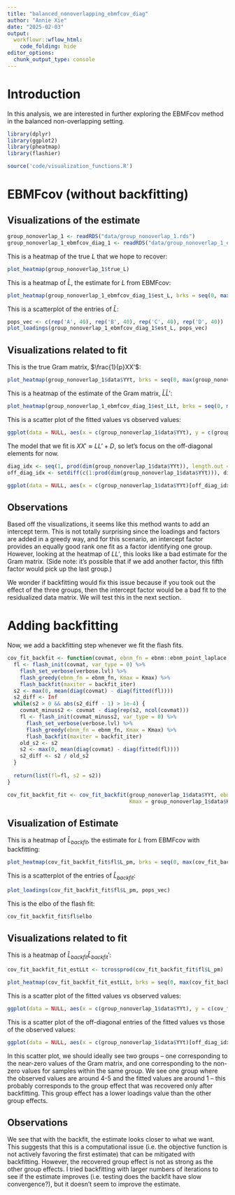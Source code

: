 ```yaml
---
title: "balanced_nonoverlapping_ebmfcov_diag"
author: "Annie Xie"
date: "2025-02-03"
output: 
  workflowr::wflow_html:
    code_folding: hide
editor_options:
  chunk_output_type: console
---
```


# Introduction
In this analysis, we are interested in further exploring the EBMFcov method in the balanced non-overlapping setting.

```r
library(dplyr)
library(ggplot2)
library(pheatmap)
library(flashier)
```

```r
source('code/visualization_functions.R')
```

# EBMFcov (without backfitting)
## Visualizations of the estimate

```r
group_nonoverlap_1 <- readRDS("data/group_nonoverlap_1.rds")
group_nonoverlap_1_ebmfcov_diag_1 <- readRDS("data/group_nonoverlap_1_ebmfcov_diag_1.rds")
```

This is a heatmap of the true $L$ that we hope to recover:
```r
plot_heatmap(group_nonoverlap_1$true_L)
```

This is a heatmap of $\hat{L}$, the estimate for $L$ from EBMFcov:
```r
plot_heatmap(group_nonoverlap_1_ebmfcov_diag_1$est_L, brks = seq(0, max(group_nonoverlap_1_ebmfcov_diag_1$est_L), length.out = 50))
```

This is a scatterplot of the entries of $\hat{L}$:
```r
pops_vec <- c(rep('A', 40), rep('B', 40), rep('C', 40), rep('D', 40))
plot_loadings(group_nonoverlap_1_ebmfcov_diag_1$est_L, pops_vec)
```

## Visualizations related to fit

This is the true Gram matrix, $\frac{1}{p}XX'$:
```r
plot_heatmap(group_nonoverlap_1$data$YYt, brks = seq(0, max(group_nonoverlap_1$data$YYt), length.out = 50))
```

This is a heatmap of the estimate of the Gram matrix, $\hat{L}\hat{L}'$:
```r
plot_heatmap(group_nonoverlap_1_ebmfcov_diag_1$est_LLt, brks = seq(0, max(group_nonoverlap_1_ebmfcov_diag_1$est_LLt), length.out = 50))
```

This is a scatter plot of the fitted values vs observed values:
```r
ggplot(data = NULL, aes(x = c(group_nonoverlap_1$data$YYt), y = c(group_nonoverlap_1_ebmfcov_diag_1$est_LLt))) + geom_point() + ylim(0, 6) + xlim(0,6) + xlab('Observed Values') + ylab('Fitted Values') + geom_abline(slope = 1, intercept = 0, color = 'red')
```

The model that we fit is $XX' \approx LL' + D$, so let's focus on the off-diagonal elements for now.
```r
diag_idx <- seq(1, prod(dim(group_nonoverlap_1$data$YYt)), length.out = ncol(group_nonoverlap_1$data$YYt))
off_diag_idx <- setdiff(c(1:prod(dim(group_nonoverlap_1$data$YYt))), diag_idx) 
```

```r
ggplot(data = NULL, aes(x = c(group_nonoverlap_1$data$YYt)[off_diag_idx], y = c(group_nonoverlap_1_ebmfcov_diag_1$est_LLt)[off_diag_idx])) + geom_point() + ylim(0, 6) + xlim(0,6) + xlab('Observed Values') + ylab('Fitted Values') + geom_abline(slope = 1, intercept = 0, color = 'red')
```

## Observations
Based off the visualizations, it seems like this method wants to add an intercept term. This is not totally surprising since the loadings and factors are added in a greedy way, and for this scenario, an intercept factor provides an equally good rank one fit as a factor identifying one group. However, looking at the heatmap of $LL'$, this looks like a bad estimate for the Gram matrix. (Side note: it's possible that if we add another factor, this fifth factor would pick up the last group.)

We wonder if backfitting would fix this issue because if you took out the effect of the three groups, then the intercept factor would be a bad fit to the residualized data matrix. We will test this in the next section.

# Adding backfitting
Now, we add a backfitting step whenever we fit the flash fits.
```r
cov_fit_backfit <- function(covmat, ebnm_fn = ebnm::ebnm_point_laplace, Kmax = 1000, verbose.lvl = 0, backfit_iter = 500) {
  fl <- flash_init(covmat, var_type = 0) %>%
    flash_set_verbose(verbose.lvl) %>%
    flash_greedy(ebnm_fn = ebnm_fn, Kmax = Kmax) %>%
    flash_backfit(maxiter = backfit_iter)
  s2 <- max(0, mean(diag(covmat) - diag(fitted(fl))))
  s2_diff <- Inf
  while(s2 > 0 && abs(s2_diff - 1) > 1e-4) {
    covmat_minuss2 <- covmat - diag(rep(s2, ncol(covmat)))
    fl <- flash_init(covmat_minuss2, var_type = 0) %>%
      flash_set_verbose(verbose.lvl) %>%
      flash_greedy(ebnm_fn = ebnm_fn, Kmax = Kmax) %>%
      flash_backfit(maxiter = backfit_iter)
    old_s2 <- s2
    s2 <- max(0, mean(diag(covmat) - diag(fitted(fl))))
    s2_diff <- s2 / old_s2
  }
  
  return(list(fl=fl, s2 = s2))
}
```

```r
cov_fit_backfit_fit <- cov_fit_backfit(group_nonoverlap_1$data$YYt, ebnm_fn = ebnm::ebnm_generalized_binary, 
                                       Kmax = group_nonoverlap_1$data$K, backfit_iter = 500)
```

## Visualization of Estimate

This is a heatmap of $\hat{L}_{backfit}$, the estimate for $L$ from EBMFcov with backfitting:
```r
plot_heatmap(cov_fit_backfit_fit$fl$L_pm, brks = seq(0, max(cov_fit_backfit_fit$fl$L_pm), length.out = 50))
```

This is a scatterplot of the entries of $\hat{L}_{backfit}$:
```r
plot_loadings(cov_fit_backfit_fit$fl$L_pm, pops_vec)
```

This is the elbo of the flash fit:
```r
cov_fit_backfit_fit$fl$elbo
```

## Visualizations related to fit

This is a heatmap of $\hat{L}_{backfit} \hat{L}_{backfit}'$:
```r
cov_fit_backfit_fit_estLLt <- tcrossprod(cov_fit_backfit_fit$fl$L_pm)
```

```r
plot_heatmap(cov_fit_backfit_fit_estLLt, brks = seq(0, max(cov_fit_backfit_fit_estLLt), length.out = 50))
```

This is a scatter plot of the fitted values vs observed values:
```r
ggplot(data = NULL, aes(x = c(group_nonoverlap_1$data$YYt), y = c(cov_fit_backfit_fit_estLLt))) + geom_point() + ylim(0, 6) + xlim(0,6) + xlab('Observed Values') + ylab('Fitted Values') + geom_abline(slope = 1, intercept = 0, color = 'red')
```

This is a scatter plot of the off-diagonal entries of the fitted values vs those of the observed values:
```r
ggplot(data = NULL, aes(x = c(group_nonoverlap_1$data$YYt)[off_diag_idx], y = c(cov_fit_backfit_fit_estLLt)[off_diag_idx])) + geom_point() + ylim(0, 6) + xlim(0,6) + xlab('Observed Values') + ylab('Fitted Values') + geom_abline(slope = 1, intercept = 0, color = 'red')
```

In this scatter plot, we should ideally see two groups -- one corresponding to the near-zero values of the Gram matrix, and one corresponding to the non-zero values for samples within the same group. We see one group where the observed values are around 4-5 and the fitted values are around 1 -- this probably corresponds to the group effect that was recovered only after backfitting. This group effect has a lower loadings value than the other group effects.

## Observations
We see that with the backfit, the estimate looks closer to what we want. This suggests that this is a computational issue (i.e. the objective function is not actively favoring the first estimate) that can be mitigated with backfitting. However, the recovered group effect is not as strong as the other group effects. I tried backfitting with larger numbers of iterations to see if the estimate improves (i.e. testing does the backfit have slow convergence?), but it doesn't seem to improve the estimate.